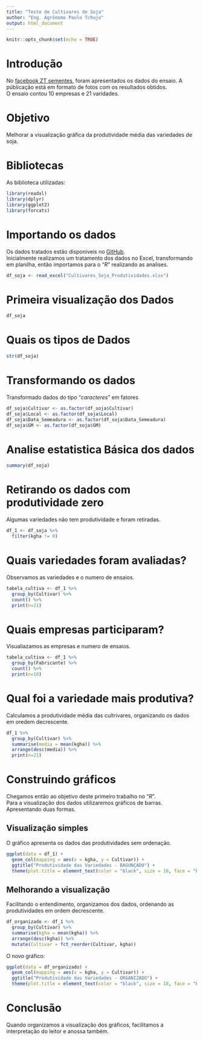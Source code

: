 ---
title: "Teste de Cultivares de Soja"
author: "Eng. Agrônomo Paulo Tchujo"
output: html_document
---

```{r setup, include=FALSE}
knitr::opts_chunk$set(echo = TRUE)
```

# Introdução
No [facebook ZT sementes](https://www.facebook.com/ztsementes/), foram apresentados os dados do ensaio. A públicação está em formato de fotos com os resultados obtidos.  
O ensaio contou 10 empresas e 21 varidades.

# Objetivo
Melhorar a visualização gráfica da produtividade média das variedades de soja.

# Bibliotecas
As biblioteca utilizadas:
```{r, warning=FALSE, message=FALSE}
library(readxl)
library(dplyr)
library(ggplot2)
library(forcats)
```

# Importando os dados
Os dados tratados estão disponiveis no [GitHub](https://github.com/PauloTchujo/Teste-Variedades-Soja).  
Inicialmente realizamos um tratamento dos dados no Excel, transformando em planilha, então importamos para o "_R_" realizando as analises.
```{r}
df_soja <- read_excel("Cultivares_Soja_Produtividades.xlsx")
```

# Primeira visualização dos Dados
```{r}
df_soja
```

# Quais os tipos de Dados
```{r}
str(df_soja)
```

# Transformando os dados
Transformado dados do tipo "_caracteres_" em fatores
```{r}
df_soja$Cultivar <- as.factor(df_soja$Cultivar)
df_soja$Local <- as.factor(df_soja$Local)
df_soja$Data_Semeadura <- as.factor(df_soja$Data_Semeadura)
df_soja$GM <- as.factor(df_soja$GM)
```

# Analise estatistica Básica dos dados
```{r}
summary(df_soja)
```

# Retirando os dados com produtividade zero
Algumas variedades não tem produtividade e foram retiradas.
```{r}
df_1 <- df_soja %>% 
  filter(kgha != 0)
```

# Quais variedades foram avaliadas?
Observamos as variedades e o numero de ensaios.
```{r}
tabela_cultiva <- df_1 %>% 
  group_by(Cultivar) %>% 
  count() %>% 
  print(n=21)
```

# Quais empresas participaram?
Visualiazamos as empresas e numero de ensaios.
```{r}
tabela_cultiva <- df_1 %>% 
  group_by(Fabricante) %>% 
  count() %>% 
  print(n=10)
```

# Qual foi a variedade mais produtiva?
Calculamos a produtividade média das cultrivares, organizando os dados em oredem decrescente.
```{r}
df_1 %>% 
  group_by(Cultivar) %>% 
  summarise(media = mean(kgha)) %>% 
  arrange(desc(media)) %>% 
  print(n=21)
```

# Construindo gráficos
Chegamos então ao objetivo deste primeiro trabalho no "_R_".  
Para a visualização dos dados utilizaremos gráficos de barras. Apresentando duas formas.

## Visualização simples
O gráfico apresenta os dados das produtividades sem ordenação.
```{r}
ggplot(data = df_1) + 
  geom_col(mapping = aes(x = kgha, y = Cultivar)) + 
  ggtitle("Produtividade das Variedades - BAGUNÇADO") + 
  theme(plot.title = element_text(color = "black", size = 18, face = "bold"))
```

## Melhorando a visualização
Facilitando o entendimento, organizamos dos dados, ordenando as produtividades em ordem decrescente.
```{r}
df_organizado <- df_1 %>% 
  group_by(Cultivar) %>% 
  summarise(kgha = mean(kgha)) %>% 
  arrange(desc(kgha)) %>% 
  mutate(Cultivar = fct_reorder(Cultivar, kgha))
```

O novo gráfico:
```{r}
ggplot(data = df_organizado) + 
  geom_col(mapping = aes(x = kgha, y = Cultivar)) + 
  ggtitle("Produtividade das Variedades - ORGANIZADO") + 
  theme(plot.title = element_text(color = "black", size = 18, face = "bold"))
```

# Conclusão
Quando organizamos a visualização dos gráficos, facilitamos a interpretação do leitor e anossa também.